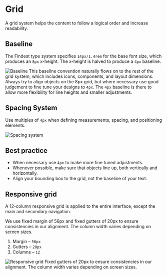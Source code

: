 
<Meta title="Design Foundations/Grid" />

# Grid

A grid system helps the content to follow a logical order and increase readability.

## Baseline

The Findest type system specifies `14px/1.4rem` for the base font size, which produces an `8px` x-height. The x-height is
halved to produce a `4px` baseline.

![Baseline](/foundations/baseline.png) This baseline convention naturally flows on to the rest of the grid system, which
includes icons, components, and layout dimensions. Always try to align objects on the 8px grid, but where necessary use
good judgement to fine tune your designs to `4px`. The `4px` baseline is there to allow more flexibility for line
heights and smaller adjustments.

## Spacing System

Use multiples of `4px` when defining measurements, spacing, and positioning elements.

![Spacing system](/foundations/spacing-system.png)

## Best practice

- When necessary use `4px` to make more fine tuned adjustments.
- Whenever possible, make sure that objects line up, both vertically and horizontally.
- Align your bounding box to the grid, not the baseline of your text.

## Responsive grid

A 12-column responsive grid is applied to the entire interface, except the main and secondary navigation.

We use fixed margin of 56px and fixed gutters of 20px to ensure consistencies in our alignment. The column width varies
depending on screen sizes.

1. Margin – `56px`
2. Gutters – `20px`
3. Columns – `12`

![Responsive grid](/foundations/responsive-grid.png) Fixed gutters of 20px to ensure consistencies in our alignment. The
column width varies depending on screen sizes.
